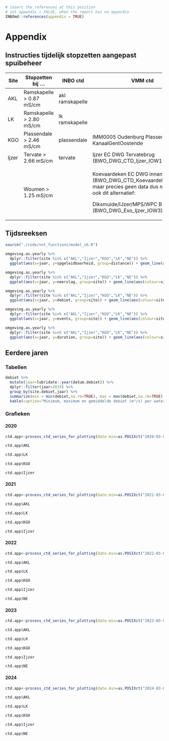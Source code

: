 ```r
# insert the references at this position
# set appendix = FALSE, when the report has no appendix
INBOmd::references(appendix = TRUE)
```

# Appendix

## Instructies tijdelijk stopzetten aangepast spuibeheer

+--------+---------------------------+-----------------+----------------------------------------------------------------------------------------------------------------------------------+
| Site   | Stopzetten bij ...        | INBO ctd        | VMM ctd                                                                                                                          |
+========+===========================+=================+==================================================================================================================================+
| AKL    | Ramskapelle \> 0.87 mS/cm | akl ramskapelle |                                                                                                                                  |
+--------+---------------------------+-----------------+----------------------------------------------------------------------------------------------------------------------------------+
| LK     | Ramskapelle \> 2.80 mS/cm | lk ramskapelle  |                                                                                                                                  |
+--------+---------------------------+-----------------+----------------------------------------------------------------------------------------------------------------------------------+
| KGO    | Plassendale \> 2.46 mS/cm | plassendale     | IMM0005 Oudenburg Plassendale KanaalGentOostende                                                                                 |
+--------+---------------------------+-----------------+----------------------------------------------------------------------------------------------------------------------------------+
| Ijzer  | Tervate \> 2.66 mS/cm     | tervate         | Ijzer EC DWG Tervatebrug (BWO_DWG_CTD_Ijzer_IOW17)                                                                               |
+--------+---------------------------+-----------------+----------------------------------------------------------------------------------------------------------------------------------+
|        | Woumen \> 1.25 mS/cm      |                 | Koevaardeken EC DWG inname Blankaart (BWO_DWG_CTD_Koevaardeken_IOW24): maar precies geen data dus misschien ook dit alternatief: |
|        |                           |                 |                                                                                                                                  |
|        |                           |                 | Diksmuide/IJzer/MPS/WPC Blankaart (BWO_DWG_Exo_Ijzer_IOW3)                                                                       |
+--------+---------------------------+-----------------+----------------------------------------------------------------------------------------------------------------------------------+

## Tijdsreeksen

```r
source("./code/not_functions/model_vb.R")
```

```r
omgeving.as.yearly %>% 
  dplyr::filter(site %in% c("AKL","Ijzer","KGO","LK","NE")) %>%
  ggplot(aes(x=jaar, y=spgeleidbaarheid, group=distance)) + geom_line(aes(colour=distance)) + geom_point(aes(colour=distance)) + facet_wrap(facets = ~ site, scales="free_y") + theme_bw() + ylab("gemiddelde spec. geleidbaarheid (mS/cm)")
```

```r
omgeving.as.yearly %>% 
  dplyr::filter(site %in% c("AKL","Ijzer","KGO","LK","NE")) %>%
  ggplot(aes(x=jaar, y=neerslag, group=site)) + geom_line(aes(colour=site)) + geom_point(aes(colour=site)) + theme_bw() + ylab("gemiddelde neerslag (mm)")
```

```r
omgeving.as.yearly %>% 
  dplyr::filter(site %in% c("AKL","Ijzer","KGO","LK","NE")) %>%
  ggplot(aes(x=jaar, y=debiet, group=site)) + geom_line(aes(colour=site)) + geom_point(aes(colour=site)) + theme_bw() + ylab("afvoer m³/s")
```

```r
omgeving.as.yearly %>% 
  dplyr::filter(site %in% c("AKL","Ijzer","KGO","LK","NE")) %>%
  ggplot(aes(x=jaar, y=events, group=site)) + geom_line(aes(colour=site)) + geom_point(aes(colour=site)) + theme_bw() + ylab("aantal events AS")
```

```r
omgeving.as.yearly %>% 
  dplyr::filter(site %in% c("AKL","Ijzer","KGO","LK","NE")) %>%
  ggplot(aes(x=jaar, y=duration, group=site)) + geom_line(aes(colour=site)) + geom_point(aes(colour=site)) + theme_bw() + ylab("duur AS")
```

## Eerdere jaren

### Tabellen

```r
debiet %>% 
  mutate(jaar=lubridate::year(datum.debiet)) %>% 
  dplyr::filter(jaar>2019) %>%
  group_by(site.debiet,jaar) %>%
  summarize(min = min(debiet,na.rm=TRUE), max = max(debiet,na.rm=TRUE), mean = round(mean(debiet,na.rm=TRUE),digits=2)) %>% 
  kable(caption="Minimum, maximum en gemiddelde debiet (m³/s) per waterloop en jaar.")
```

### Grafieken

#### 2020

```r
ctd.app<-process_ctd_series_for_plotting(date.min=as.POSIXct("2020-03-01 00:00:00", tz="GMT"), date.max=as.POSIXct("2020-05-15 00:00:00", tz="GMT"))
```

```r
ctd.app$AKL
```

```r
ctd.app$LK
```

```r
ctd.app$KGO
```

```r
ctd.app$Ijzer
```

#### 2021

```r
ctd.app<-process_ctd_series_for_plotting(date.min=as.POSIXct("2021-03-01 00:00:00", tz="GMT"), date.max=as.POSIXct("2021-05-15 00:00:00", tz="GMT"))
```

```r
ctd.app$AKL
```

```r
ctd.app$LK
```

```r
ctd.app$KGO
```

```r
ctd.app$Ijzer
```

#### 2022

```r
ctd.app<-process_ctd_series_for_plotting(date.min=as.POSIXct("2022-03-01 00:00:00", tz="GMT"), date.max=as.POSIXct("2022-05-15 00:00:00", tz="GMT"))
```

```r
ctd.app$AKL
```

```r
ctd.app$LK
```

```r
ctd.app$KGO
```

```r
ctd.app$Ijzer
```

```r
ctd.app$NE
```

#### 2023

```r
ctd.app<-process_ctd_series_for_plotting(date.min=as.POSIXct("2023-03-01 00:00:00", tz="GMT"), date.max=as.POSIXct("2023-05-15 00:00:00", tz="GMT"))
```

```r
ctd.app$AKL
```

```r
ctd.app$LK
```

```r
ctd.app$KGO
```

```r
ctd.app$Ijzer
```

```r
ctd.app$NE
```

#### 2024

```r
ctd.app<-process_ctd_series_for_plotting(date.min=as.POSIXct("2024-03-01 00:00:00", tz="GMT"), date.max=as.POSIXct("2024-05-15 00:00:00", tz="GMT"))
```

```r
ctd.app$AKL
```

```r
ctd.app$LK
```

```r
ctd.app$KGO
```

```r
ctd.app$Ijzer
```

```r
ctd.app$NE
```
